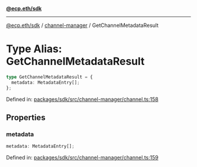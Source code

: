 [**@ecp.eth/sdk**](../../index.mdx)

***

[@ecp.eth/sdk](/sdk-reference/index.mdx) / [channel-manager](/sdk-reference/channel-manager/index.mdx) / GetChannelMetadataResult

# Type Alias: GetChannelMetadataResult

```ts
type GetChannelMetadataResult = {
  metadata: MetadataEntry[];
};
```

Defined in: [packages/sdk/src/channel-manager/channel.ts:158](https://github.com/ecp-eth/comments-monorepo/blob/main/packages/sdk/src/channel-manager/channel.ts#L158)

## Properties

### metadata

```ts
metadata: MetadataEntry[];
```

Defined in: [packages/sdk/src/channel-manager/channel.ts:159](https://github.com/ecp-eth/comments-monorepo/blob/main/packages/sdk/src/channel-manager/channel.ts#L159)
